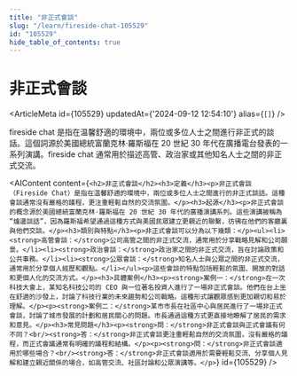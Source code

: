 ```yaml
---
title: "非正式會談"
slug: "/learn/fireside-chat-105529"
id: "105529"
hide_table_of_contents: true
---
```



# 非正式會談

<ArticleMeta id={105529} updatedAt={'2024-09-12 12:54:10'} alias={`[]`} />
<div className='border-solid border-b border-t-0 my-4 border-[var(--ifm-color-gray-300)]' />

fireside chat 是指在温馨舒適的環境中，兩位或多位人士之間進行非正式的談話。這個詞源於美國總統富蘭克林·羅斯福在 20 世紀 30 年代在廣播電台發表的一系列演講。fireside chat 通常用於描述高管、政治家或其他知名人士之間的非正式交流。

<AIContent content={`<h2>非正式會談</h2><h3>定義</h3><p>非正式會談（Fireside Chat）是指在温馨舒適的環境中，兩位或多位人士之間進行的非正式談話。這種會談通常沒有嚴格的議程，更注重輕鬆自然的交流氛圍。</p><h3>起源</h3><p>非正式會談的概念源於美國總統富蘭克林·羅斯福在 20 世紀 30 年代的廣播演講系列。這些演講被稱為 “爐邊談話”，因為羅斯福希望通過這種方式與美國民眾建立更親近的聯繫，彷彿在他們的客廳裏與他們交談。</p><h3>類別與特點</h3><p>非正式會談可以分為以下幾類：</p><ul><li><strong>高管會談：</strong>公司高管之間的非正式交流，通常用於分享戰略見解和公司願景。</li><li><strong>政治會談：</strong>政治家之間的非正式交流，旨在討論政策和公共事務。</li><li><strong>公眾會談：</strong>知名人士與公眾之間的非正式交流，通常用於分享個人經歷和觀點。</li></ul><p>這些會談的特點包括輕鬆的氛圍、開放的對話和更個人化的交流方式。</p><h3>具體案例</h3><p><strong>案例一：</strong>在一次科技大會上，某知名科技公司的 CEO 與一位著名投資人進行了一場非正式會談。他們在台上坐在舒適的沙發上，討論了科技行業的未來趨勢和公司戰略。這種形式讓觀眾感到更加親切和易於理解。</p><p><strong>案例二：</strong>某市市長在社區中心與居民進行了一場非正式會談，討論了城市發展的計劃和居民關心的問題。市長通過這種方式更直接地瞭解了居民的需求和意見。</p><h3>常見問題</h3><p><strong>問：</strong>非正式會談與正式會議有何不同？<br/><strong>答：</strong>非正式會談更注重輕鬆自然的交流氛圍，沒有嚴格的議程，而正式會議通常有明確的議程和結構。</p><p><strong>問：</strong>非正式會談適用於哪些場合？<br/><strong>答：</strong>非正式會談適用於需要輕鬆交流、分享個人見解和建立親近關係的場合，如高管交流、社區討論和公眾演講等。</p>`} id={105529} />
